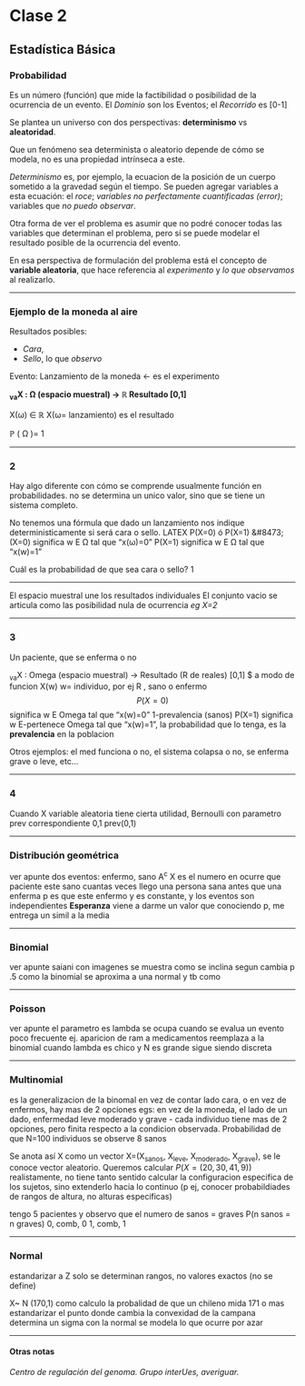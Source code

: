 
# Clase 2

## Estadística Básica

### Probabilidad

Es un número (función) que mide la factibilidad o posibilidad de la ocurrencia de un evento. El *Dominio* son los Eventos; el *Recorrido* es [0-1]


Se plantea un universo con dos perspectivas: **determinismo** vs **aleatoridad**.

Que un fenómeno sea determinista o aleatorio depende de cómo se modela, no es una propiedad intrínseca a este.

*Determinismo* es, por ejemplo, la ecuacion de la posición de un cuerpo sometido a la gravedad según el tiempo. Se pueden agregar variables a esta ecuación: el *roce*; *variables no perfectamente cuantificadas (error)*; variables que *no puedo observar*. 

Otra forma de ver el problema es asumir que no podré conocer todas las variables que determinan el problema, pero sí se puede modelar el resultado posible de la ocurrencia del evento.

En esa perspectiva de formulación del problema está el concepto de **variable aleatoria**, que hace referencia al *experimento* y *lo que observamos* al realizarlo.

---


### Ejemplo de la moneda al aire


Resultados posibles:

+ *Cara*, 
+ *Sello*, lo que *observo*


Evento: Lanzamiento de la moneda <- es el experimento

**<sub>va</sub>X : &Omega; (espacio muestral) &rarr; &#8477; Resultado [0,1]**


X(&omega;) &isin;  &#8477;
X(&omega;= lanzamiento) es el resultado


&#8473; ( &Omega; )=  1

***
### 2
Hay algo diferente con cómo se comprende usualmente función en probabilidades. no se determina un unico valor, sino que se tiene un sistema completo.

No tenemos una fórmula que dado un lanzamiento nos indique deterministicamente si será cara o sello.
LATEX P(X=0) ó P(X=1)
&‌#8473;(X=0) significa w E &Omega; tal que "x(&omega;)=0"
P(X=1) significa w E &Omega; tal que "x(w)=1"

Cuál es la probabilidad de que sea cara o sello? 1


***
El espacio muestral une los resultados individuales
El conjunto vacio se articula como las posibilidad nula de ocurrencia 
*eg  X=2*

***
### 3
Un paciente, que se enferma o no

~va~X : Omega (espacio muestral) -> Resultado (R de reales) [0,1] $
a modo de funcion X(w) w= individuo, por ej
      R , sano o enfermo
$$P(X=0)$$ significa w E Omega tal que "x(w)=0" 1-prevalencia (sanos)
P(X=1) significa w E-pertenece Omega tal que "x(w)=1", la probabilidad que lo tenga, es la **prevalencia** en la poblacion

Otros ejemplos: el med funciona o no, el sistema colapsa o no, se enferma grave o leve, etc... 


***      
### 4

Cuando X variable aleatoria tiene cierta utilidad, 
Bernoulli con parametro prev correspondiente 0,1
prev(0,1)

***
### Distribución geométrica
ver apunte
dos eventos:  enfermo, sano A^c^
X es el numero en ocurre que paciente este sano
cuantas veces llego una persona sana antes que una enferma
p es que este enfermo y es constante, y los eventos son independientes
**Esperanza** viene a darme un valor que conociendo p, me entrega un simil a la media

***
### Binomial

ver apunte
saiani
con imagenes se muestra como se inclina segun cambia p .5
como la binomial se aproxima a una normal y tb como

***
### Poisson
ver apunte
el parametro es lambda
se ocupa cuando se evalua un evento poco frecuente
ej. aparicion de ram a medicamentos
reemplaza a la binomial cuando lambda es chico y N es grande
sigue siendo discreta

***
### Multinomial
es la generalizacion de la binomal
en vez de contar lado cara, o en vez de enfermos, hay mas de 2 opciones
egs:  en vez de la moneda, el lado de un dado, enfermedad leve moderado y grave
- cada individuo tiene mas de 2 opciones, pero finita respecto a la condicion observada.
Probabilidad de que  N=100 individuos se observe 8 sanos

Se anota así
X como un vector X=(X~sanos~, X~leve~, X~moderado~, X~grave~),
se le conoce vector aleatorio.
Queremos calcular $P(X=(20,30,41,9))$
realistamente, no tiene tanto sentido calcular la configuracion especifica de los sujetos, sino extenderlo hacia lo continuo (p ej, conocer probabildiades de rangos de altura, no alturas especificas)

tengo 5 pacientes y observo que el numero de sanos = graves
P(n sanos = n graves)
0, comb, 0
1, comb, 1

***
### Normal
estandarizar a Z
solo se determinan rangos, no valores exactos (no se define)

X~ N (170,1)
como calculo la probalidad de que un chileno mida 171 o mas
estandarizar
el punto donde cambia la convexidad de la campana determina un sigma
con la normal se modela lo que ocurre por azar


***
#### Otras notas
*Centro de regulación del genoma. Grupo interUes, averiguar.*
